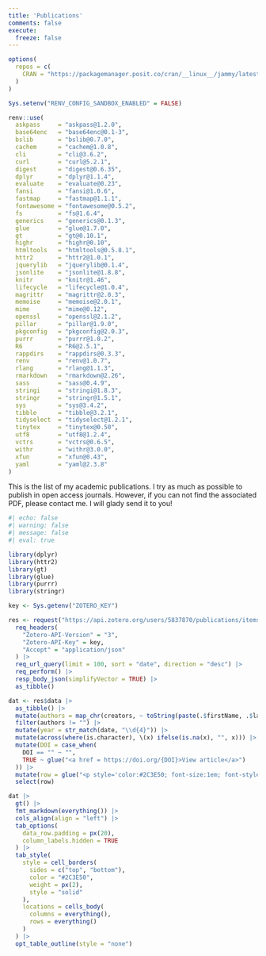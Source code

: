 ```yaml
---
title: 'Publications'
comments: false
execute:
  freeze: false
---
```


```r
options(
  repos = c(
    CRAN = "https://packagemanager.posit.co/cran/__linux__/jammy/latest"
  )
)

Sys.setenv("RENV_CONFIG_SANDBOX_ENABLED" = FALSE)

renv::use(
  askpass     = "askpass@1.2.0",
  base64enc   = "base64enc@0.1-3",
  bslib       = "bslib@0.7.0",
  cachem      = "cachem@1.0.8",
  cli         = "cli@3.6.2",
  curl        = "curl@5.2.1",
  digest      = "digest@0.6.35",
  dplyr       = "dplyr@1.1.4",
  evaluate    = "evaluate@0.23",
  fansi       = "fansi@1.0.6",
  fastmap     = "fastmap@1.1.1",
  fontawesome = "fontawesome@0.5.2",
  fs          = "fs@1.6.4",
  generics    = "generics@0.1.3",
  glue        = "glue@1.7.0",
  gt          = "gt@0.10.1",
  highr       = "highr@0.10",
  htmltools   = "htmltools@0.5.8.1",
  httr2       = "httr2@1.0.1",
  jquerylib   = "jquerylib@0.1.4",
  jsonlite    = "jsonlite@1.8.8",
  knitr       = "knitr@1.46",
  lifecycle   = "lifecycle@1.0.4",
  magrittr    = "magrittr@2.0.3",
  memoise     = "memoise@2.0.1",
  mime        = "mime@0.12",
  openssl     = "openssl@2.1.2",
  pillar      = "pillar@1.9.0",
  pkgconfig   = "pkgconfig@2.0.3",
  purrr       = "purrr@1.0.2",
  R6          = "R6@2.5.1",
  rappdirs    = "rappdirs@0.3.3",
  renv        = "renv@1.0.7",
  rlang       = "rlang@1.1.3",
  rmarkdown   = "rmarkdown@2.26",
  sass        = "sass@0.4.9",
  stringi     = "stringi@1.8.3",
  stringr     = "stringr@1.5.1",
  sys         = "sys@3.4.2",
  tibble      = "tibble@3.2.1",
  tidyselect  = "tidyselect@1.2.1",
  tinytex     = "tinytex@0.50",
  utf8        = "utf8@1.2.4",
  vctrs       = "vctrs@0.6.5",
  withr       = "withr@3.0.0",
  xfun        = "xfun@0.43",
  yaml        = "yaml@2.3.8"
)
```

::: {.callout-note}
This is the list of my academic publications. I try as much as possible to publish in open access journals. However, if you can not find the associated PDF, please contact me. I will glady send it to you!
:::

```r
#| echo: false
#| warning: false
#| message: false
#| eval: true

library(dplyr)
library(httr2)
library(gt)
library(glue)
library(purrr)
library(stringr)

key <- Sys.getenv("ZOTERO_KEY")

res <- request("https://api.zotero.org/users/5837870/publications/items/") |>
  req_headers(
    "Zotero-API-Version" = "3",
    "Zotero-API-Key" = key,
    "Accept" = "application/json"
  ) |>
  req_url_query(limit = 100, sort = "date", direction = "desc") |>
  req_perform() |>
  resp_body_json(simplifyVector = TRUE) |>
  as_tibble()

dat <- res$data |>
  as_tibble() |>
  mutate(authors = map_chr(creators, ~ toString(paste(.$firstName, .$lastName)))) |>
  filter(authors != "") |>
  mutate(year = str_match(date, "\\d{4}")) |>
  mutate(across(where(is.character), \(x) ifelse(is.na(x), "", x))) |>
  mutate(DOI = case_when(
    DOI == "" ~ "",
    TRUE ~ glue("<a href = https://doi.org/{DOI}>View article</a>")
  )) |>
  mutate(row = glue("<p style='color:#2C3E50; font-size:1em; font-style: italic; font-weight: bold; font-family: Poppins'>{title}</p><p style='color:#616D7E; font-size:0.85em; font-family: Poppins'>{authors}, <em>{publicationTitle}</em> ({year}) {DOI}</p>")) |>
  select(row)

dat |>
  gt() |>
  fmt_markdown(everything()) |>
  cols_align(align = "left") |>
  tab_options(
    data_row.padding = px(20),
    column_labels.hidden = TRUE
  ) |>
  tab_style(
    style = cell_borders(
      sides = c("top", "bottom"),
      color = "#2C3E50",
      weight = px(2),
      style = "solid"
    ),
    locations = cells_body(
      columns = everything(),
      rows = everything()
    )
  ) |>
  opt_table_outline(style = "none")
```

